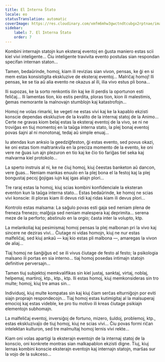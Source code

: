 ```yaml
---
title: El Interna Ŝtato
locale: eo
statusTranslation: automatic
coverImage: https://res.cloudinary.com/xmfm6mhw3gwctndtcubgx2rptnae/image/upload/v1740468922/small_cover_tratado_de_psicologia_revolucionaria_a4c0dca4e0.webp
sidebar:
    label: 7. El Interna Ŝtato
    order: 7
---
```

Kombini internajn statojn kun eksteraj eventoj en ĝusta maniero estas scii kiel vivi inteligente... Ĉiu inteligente travivita evento postulas sian respondan specifan internan staton...

Tamen, bedaŭrinde, homoj, kiam ili revizias sian vivon, pensas, ke ĝi en si mem estas konsistigita ekskluzive de eksteraj eventoj... Malriĉaj homoj! Ili pensas, ke se tia aŭ alia evento ne okazus al ili, ilia vivo estus pli bona...

Ili supozas, ke la sorto renkontis ilin kaj ke ili perdis la oportunon esti feliĉaj... Ili lamentas tion, kio estis perdita, ploras tion, kion ili malestimis, ĝemas memorante la malnovajn stumblojn kaj katastrofojn...

Homoj ne volas rimarki, ke vegeti ne estas vivi kaj ke la kapablo ekzisti konscie dependas ekskluzive de la kvalito de la internaj statoj de la Animo... Certe ne gravas kiom belaj estas la eksteraj eventoj de la vivo, se ni ne troviĝas en tiuj momentoj en la taŭga interna stato, la plej bonaj eventoj povas ŝajni al ni monotonaj, tedaj aŭ simple enuaj...

Iu atendas kun anksio la geedziĝfeston, ĝi estas evento, sed povus okazi, ke oni estas tiom maltrankvila en la preciza momento de la evento, ke oni vere ne ĝuas iun ajn plezuron en tio kaj ke ĉio tio fariĝas tiel seka kaj malvarma kiel protokolo...

La sperto instruis al ni, ke ne ĉiuj homoj, kiuj ĉeestas banketon aŭ dancon, vere ĝuas... Neniam mankas enuulo en la plej bona el la festoj kaj la plej bongustaj pecoj ĝojigas iujn kaj igas aliajn plori...

Tre raraj estas la homoj, kiuj scias kombini konfidenciale la eksteran eventon kun la taŭga interna stato... Estas bedaŭrinde, ke homoj ne scias vivi konscie: ili ploras kiam ili devus ridi kaj ridas kiam ili devus plori...

Kontrolo estas malsama: La saĝulo povas esti gaja sed neniam plena de freneza frenezo; malĝoja sed neniam malespera kaj deprimita... serena meze de la perforto; abstinulo en la orgio; ĉasta inter la volupto, ktp.

La melankoliaj kaj pesimismaj homoj pensas la plej malbonan pri la vivo kaj sincere ne deziras vivi... Ĉiutage ni vidas homojn, kiuj ne nur estas malfeliĉaj, sed kiuj ankaŭ — kaj kio estas pli malbona —, amaregas la vivon de aliaj...

Tiaj homoj ne ŝanĝiĝus eĉ se ili vivus ĉiutage de festo al festo; la psikologia malsano ili portas en sia interno... tiaj homoj posedas intimajn statojn definitive perversajn...

Tamen tiuj subjektoj memkvalifikas sin kiel justaj, sanktaj, virtaj, noblaj, helpemaj, martiroj, ktp., ktp., ktp. Ili estas homoj, kiuj memkonsideras sin tro multe; homoj, kiuj tre amas sin...

Individuoj, kiuj multe kompatas sin kaj kiuj ĉiam serĉas elturniĝojn por eviti siajn proprajn respondecojn... Tiaj homoj estas kutimigitaj al la malsuperaj emocioj kaj estas videble, ke pro tiu motivo ili kreas ĉiutage psikiajn elementojn subhomajn.

La malfeliĉaj eventoj, inversiĝoj de fortuno, mizero, ŝuldoj, problemoj, ktp., estas ekskluzivaĵo de tiuj homoj, kiuj ne scias vivi... Ĉiu povas formi riĉan intelektan kulturon, sed tre malmultaj homoj lernis vivi rekte...

Kiam oni volas apartigi la eksterajn eventojn de la internaj statoj de la konscio, oni konkrete montras sian malkapablon ekzisti digne. Tiuj, kiuj lernas kombini konscie eksterajn eventojn kaj internajn statojn, marŝas sur la vojo de la sukceso...

